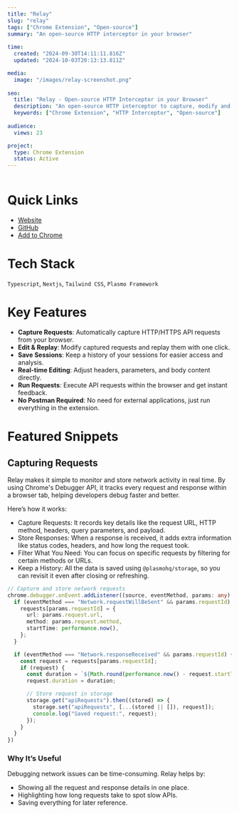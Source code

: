 ```yaml
---
title: "Relay"
slug: "relay"
tags: ["Chrome Extension", "Open-source"]
summary: "An open-source HTTP interceptor in your browser"
 
time:
  created: "2024-09-30T14:11:11.816Z"
  updated: "2024-10-03T20:13:13.811Z"

media:
  image: "/images/relay-screenshot.png"
 
seo:
  title: "Relay - Open-source HTTP Interceptor in your Browser"
  description: "An open-source HTTP interceptor to capture, modify and run requests inside the browser."
  keywords: ["Chrome Extension", "HTTP Interceptor", "Open-source"]
 
audience:
  views: 23

project:
  type: Chrome Extension
  status: Active
---
```


<Image src='/images/relay-screenshot.png' alt='' caption=''/>

# Quick Links
- [Website](https://tryrelay.co)
- [GitHub](https://github.com/tryrelay/relay)
- [Add to Chrome](https://chromewebstore.google.com/detail/relay-%E2%80%93-intercept-modify/kilmhgoembjiamcmcbecekdonljjiolg)

# Tech Stack
`Typescript`, `Nextjs`, `Tailwind CSS`, `Plasmo Framework`

# Key Features

- **Capture Requests**: Automatically capture HTTP/HTTPS API requests from your browser.
- **Edit & Replay**: Modify captured requests and replay them with one click.
- **Save Sessions**: Keep a history of your sessions for easier access and analysis.
- **Real-time Editing**: Adjust headers, parameters, and body content directly.
- **Run Requests**: Execute API requests within the browser and get instant feedback.
- **No Postman Required**: No need for external applications, just run everything in the extension.

# Featured Snippets


## Capturing Requests

Relay makes it simple to monitor and store network activity in real time. By using Chrome's Debugger API, it tracks every request and response within a browser tab, helping developers debug faster and better.

Here’s how it works:

- Capture Requests: It records key details like the request URL, HTTP method, headers, query parameters, and payload.
- Store Responses: When a response is received, it adds extra information like status codes, headers, and how long the request took.
- Filter What You Need: You can focus on specific requests by filtering for certain methods or URLs.
- Keep a History: All the data is saved using `@plasmohq/storage`, so you can revisit it even after closing or refreshing.

```ts 
// Capture and store network requests
chrome.debugger.onEvent.addListener((source, eventMethod, params: any) => {
  if (eventMethod === "Network.requestWillBeSent" && params.requestId) {
    requests[params.requestId] = {
      url: params.request.url,
      method: params.request.method,
      startTime: performance.now(),
    };
  }

  if (eventMethod === "Network.responseReceived" && params.requestId) {
    const request = requests[params.requestId];
    if (request) {
      const duration = `${Math.round(performance.now() - request.startTime)}ms`;
      request.duration = duration;

      // Store request in storage
      storage.get("apiRequests").then((stored) => {
        storage.set("apiRequests", [...(stored || []), request]);
        console.log("Saved request:", request);
      });
    }
  }
})
```
### Why It’s Useful

Debugging network issues can be time-consuming. Relay helps by:

- Showing all the request and response details in one place.
- Highlighting how long requests take to spot slow APIs.
- Saving everything for later reference.